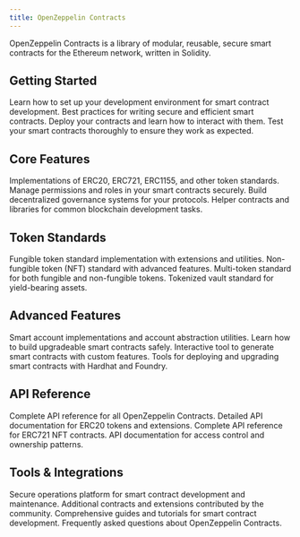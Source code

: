 ```yaml
---
title: OpenZeppelin Contracts
---
```


OpenZeppelin Contracts is a library of modular, reusable, secure smart contracts for the Ethereum network, written in Solidity.

## Getting Started

<Cards>
  <Card href="/contracts/5.x/learn/setting-up-a-node-project" title="Setting up a Node project">
    Learn how to set up your development environment for smart contract development.
  </Card>
  <Card href="/contracts/5.x/learn/developing-smart-contracts" title="Developing Smart Contracts">
    Best practices for writing secure and efficient smart contracts.
  </Card>
  <Card href="/contracts/5.x/learn/deploying-and-interacting" title="Deploying and Interacting">
    Deploy your contracts and learn how to interact with them.
  </Card>
  <Card href="/contracts/5.x/learn/writing-automated-tests" title="Writing Automated Tests">
    Test your smart contracts thoroughly to ensure they work as expected.
  </Card>
</Cards>

## Core Features

<Cards>
  <Card href="/contracts/5.x/tokens" title="Token Standards">
    Implementations of ERC20, ERC721, ERC1155, and other token standards.
  </Card>
  <Card href="/contracts/5.x/access-control" title="Access Control">
    Manage permissions and roles in your smart contracts securely.
  </Card>
  <Card href="/contracts/5.x/governance" title="Governance">
    Build decentralized governance systems for your protocols.
  </Card>
  <Card href="/contracts/5.x/utilities" title="Utilities">
    Helper contracts and libraries for common blockchain development tasks.
  </Card>
</Cards>

## Token Standards

<Cards>
  <Card href="/contracts/5.x/erc20" title="ERC-20">
    Fungible token standard implementation with extensions and utilities.
  </Card>
  <Card href="/contracts/5.x/erc721" title="ERC-721">
    Non-fungible token (NFT) standard with advanced features.
  </Card>
  <Card href="/contracts/5.x/erc1155" title="ERC-1155">
    Multi-token standard for both fungible and non-fungible tokens.
  </Card>
  <Card href="/contracts/5.x/erc4626" title="ERC-4626">
    Tokenized vault standard for yield-bearing assets.
  </Card>
</Cards>

## Advanced Features

<Cards>
  <Card href="/contracts/5.x/account-abstraction" title="Account Abstraction">
    Smart account implementations and account abstraction utilities.
  </Card>
  <Card href="/contracts/5.x/upgradeable" title="Upgradeable Contracts">
    Learn how to build upgradeable smart contracts safely.
  </Card>
  <Card href="/wizard" title="Contracts Wizard">
    Interactive tool to generate smart contracts with custom features.
  </Card>
  <Card href="/upgrade-plugins" title="Upgrades Plugins">
    Tools for deploying and upgrading smart contracts with Hardhat and Foundry.
  </Card>
</Cards>

## API Reference

<Cards>
  <Card href="/contracts/5.x/api" title="API Overview">
    Complete API reference for all OpenZeppelin Contracts.
  </Card>
  <Card href="/contracts/5.x/api/token/ERC20" title="ERC20 API">
    Detailed API documentation for ERC20 tokens and extensions.
  </Card>
  <Card href="/contracts/5.x/api/token/ERC721" title="ERC721 API">
    Complete API reference for ERC721 NFT contracts.
  </Card>
  <Card href="/contracts/5.x/api/access" title="Access Control API">
    API documentation for access control and ownership patterns.
  </Card>
</Cards>

## Tools & Integrations

<Cards>
  <Card href="/defender" title="OpenZeppelin Defender">
    Secure operations platform for smart contract development and maintenance.
  </Card>
  <Card href="/community-contracts" title="Community Contracts">
    Additional contracts and extensions contributed by the community.
  </Card>
  <Card href="/contracts/5.x/learn" title="Learning Resources">
    Comprehensive guides and tutorials for smart contract development.
  </Card>
  <Card href="/contracts/5.x/faq" title="FAQ">
    Frequently asked questions about OpenZeppelin Contracts.
  </Card>
</Cards>

